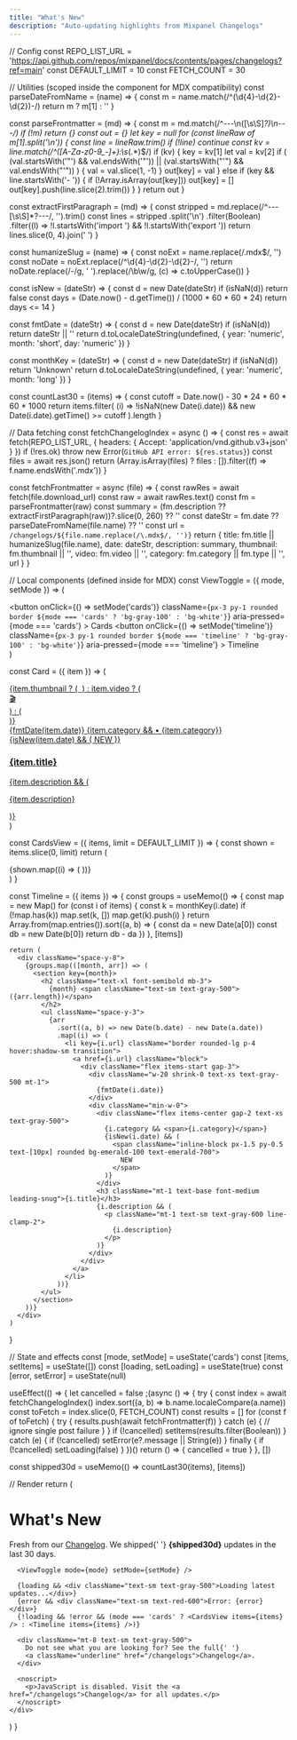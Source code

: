 ```yaml
---
title: "What's New"
description: "Auto-updating highlights from Mixpanel Changelogs"
---
```



  // Config
  const REPO_LIST_URL =
    'https://api.github.com/repos/mixpanel/docs/contents/pages/changelogs?ref=main'
  const DEFAULT_LIMIT = 10
  const FETCH_COUNT = 30

  // Utilities (scoped inside the component for MDX compatibility)
  const parseDateFromName = (name) => {
    const m = name.match(/^(\d{4}-\d{2}-\d{2})-/)
    return m ? m[1] : ''
  }

  const parseFrontmatter = (md) => {
    const m = md.match(/^---\n([\s\S]*?)\n---/)
    if (!m) return {}
    const out = {}
    let key = null
    for (const lineRaw of m[1].split('\n')) {
      const line = lineRaw.trim()
      if (!line) continue
      const kv = line.match(/^([A-Za-z0-9_-]+):\s*(.*)$/)
      if (kv) {
        key = kv[1]
        let val = kv[2]
        if (
          (val.startsWith('"') && val.endsWith('"')) ||
          (val.startsWith("'") && val.endsWith("'"))
        ) {
          val = val.slice(1, -1)
        }
        out[key] = val
      } else if (key && line.startsWith('- ')) {
        if (!Array.isArray(out[key])) out[key] = []
        out[key].push(line.slice(2).trim())
      }
    }
    return out
  }

  const extractFirstParagraph = (md) => {
    const stripped = md.replace(/^---[\s\S]*?---/, '').trim()
    const lines = stripped
      .split('\n')
      .filter(Boolean)
      .filter((l) => !l.startsWith('import ') && !l.startsWith('export '))
    return lines.slice(0, 4).join(' ')
  }

  const humanizeSlug = (name) => {
    const noExt = name.replace(/\.mdx$/, '')
    const noDate = noExt.replace(/^\d{4}-\d{2}-\d{2}-/, '')
    return noDate.replace(/-/g, ' ').replace(/\b\w/g, (c) => c.toUpperCase())
  }

  const isNew = (dateStr) => {
    const d = new Date(dateStr)
    if (isNaN(d)) return false
    const days = (Date.now() - d.getTime()) / (1000 * 60 * 60 * 24)
    return days <= 14
  }

  const fmtDate = (dateStr) => {
    const d = new Date(dateStr)
    if (isNaN(d)) return dateStr || ''
    return d.toLocaleDateString(undefined, {
      year: 'numeric',
      month: 'short',
      day: 'numeric'
    })
  }

  const monthKey = (dateStr) => {
    const d = new Date(dateStr)
    if (isNaN(d)) return 'Unknown'
    return d.toLocaleDateString(undefined, { year: 'numeric', month: 'long' })
  }

  const countLast30 = (items) => {
    const cutoff = Date.now() - 30 * 24 * 60 * 60 * 1000
    return items.filter(
      (i) =>
        !isNaN(new Date(i.date)) &&
        new Date(i.date).getTime() >= cutoff
    ).length
  }

  // Data fetching
  const fetchChangelogIndex = async () => {
    const res = await fetch(REPO_LIST_URL, {
      headers: { Accept: 'application/vnd.github.v3+json' }
    })
    if (!res.ok) throw new Error(`GitHub API error: ${res.status}`)
    const files = await res.json()
    return (Array.isArray(files) ? files : []).filter((f) => f.name.endsWith('.mdx'))
  }

  const fetchFrontmatter = async (file) => {
    const rawRes = await fetch(file.download_url)
    const raw = await rawRes.text()
    const fm = parseFrontmatter(raw)
    const summary = (fm.description ?? extractFirstParagraph(raw))?.slice(0, 260) ?? ''
    const dateStr = fm.date ?? parseDateFromName(file.name) ?? ''
    const url = `/changelogs/${file.name.replace(/\.mdx$/, '')}`
    return {
      title: fm.title || humanizeSlug(file.name),
      date: dateStr,
      description: summary,
      thumbnail: fm.thumbnail || '',
      video: fm.video || '',
      category: fm.category || fm.type || '',
      url
    }
  }

  // Local components (defined inside for MDX)
  const ViewToggle = ({ mode, setMode }) => (
    <div className="flex gap-2 items-center mb-4">
      <button
        onClick={() => setMode('cards')}
        className={`px-3 py-1 rounded border ${mode === 'cards' ? 'bg-gray-100' : 'bg-white'}`}
        aria-pressed={mode === 'cards'}
      >
        Cards
      </button>
      <button
        onClick={() => setMode('timeline')}
        className={`px-3 py-1 rounded border ${mode === 'timeline' ? 'bg-gray-100' : 'bg-white'}`}
        aria-pressed={mode === 'timeline'}
      >
        Timeline
      </button>
    </div>
  )

  const Card = ({ item }) => (
    <a href={item.url} className="block border rounded-lg p-4 hover:shadow-sm transition">
      <div className="flex items-start gap-3">
        {item.thumbnail ? (
          <img src={item.thumbnail} alt="" className="w-16 h-16 object-cover rounded-md" loading="lazy" />
        ) : item.video ? (
          <div className="w-16 h-16 bg-black/5 rounded-md flex items-center justify-center text-xs">🎬</div>
        ) : (
          <div className="w-16 h-16 bg-black/5 rounded-md" />
        )}
        <div className="min-w-0">
          <div className="flex items-center gap-2 text-xs text-gray-500">
            <span>{fmtDate(item.date)}</span>
            {item.category && <span aria-label="category">• {item.category}</span>}
            {isNew(item.date) && (
              <span className="ml-2 inline-block px-1.5 py-0.5 text-[10px] rounded bg-emerald-100 text-emerald-700">
                NEW
              </span>
            )}
          </div>
          <h3 className="mt-1 text-base font-medium leading-snug line-clamp-2">{item.title}</h3>
          {item.description && (
            <p className="mt-1 text-sm text-gray-600 line-clamp-3">{item.description}</p>
          )}
        </div>
      </div>
    </a>
  )

  const CardsView = ({ items, limit = DEFAULT_LIMIT }) => {
    const shown = items.slice(0, limit)
    return (
      <div className="grid gap-4 sm:grid-cols-2 lg:grid-cols-3">
        {shown.map((i) => (
          <Card key={i.url} item={i} />
        ))}
      </div>
    )
  }

  const Timeline = ({ items }) => {
    const groups = useMemo(() => {
      const map = new Map()
      for (const i of items) {
        const k = monthKey(i.date)
        if (!map.has(k)) map.set(k, [])
        map.get(k).push(i)
      }
      return Array.from(map.entries()).sort((a, b) => {
        const da = new Date(a[0])
        const db = new Date(b[0])
        return db - da
      })
    }, [items])

    return (
      <div className="space-y-8">
        {groups.map(([month, arr]) => (
          <section key={month}>
            <h2 className="text-xl font-semibold mb-3">
              {month} <span className="text-sm text-gray-500">({arr.length})</span>
            </h2>
            <ul className="space-y-3">
              {arr
                .sort((a, b) => new Date(b.date) - new Date(a.date))
                .map((i) => (
                  <li key={i.url} className="border rounded-lg p-4 hover:shadow-sm transition">
                    <a href={i.url} className="block">
                      <div className="flex items-start gap-3">
                        <div className="w-20 shrink-0 text-xs text-gray-500 mt-1">
                          {fmtDate(i.date)}
                        </div>
                        <div className="min-w-0">
                          <div className="flex items-center gap-2 text-xs text-gray-500">
                            {i.category && <span>{i.category}</span>}
                            {isNew(i.date) && (
                              <span className="inline-block px-1.5 py-0.5 text-[10px] rounded bg-emerald-100 text-emerald-700">
                                NEW
                              </span>
                            )}
                          </div>
                          <h3 className="mt-1 text-base font-medium leading-snug">{i.title}</h3>
                          {i.description && (
                            <p className="mt-1 text-sm text-gray-600 line-clamp-2">
                              {i.description}
                            </p>
                          )}
                        </div>
                      </div>
                    </a>
                  </li>
                ))}
            </ul>
          </section>
        ))}
      </div>
    )
  }

  // State and effects
  const [mode, setMode] = useState('cards')
  const [items, setItems] = useState([])
  const [loading, setLoading] = useState(true)
  const [error, setError] = useState(null)

  useEffect(() => {
    let cancelled = false
    ;(async () => {
      try {
        const index = await fetchChangelogIndex()
        index.sort((a, b) => b.name.localeCompare(a.name))
        const toFetch = index.slice(0, FETCH_COUNT)
        const results = []
        for (const f of toFetch) {
          try {
            results.push(await fetchFrontmatter(f))
          } catch (e) {
            // ignore single post failure
          }
        }
        if (!cancelled) setItems(results.filter(Boolean))
      } catch (e) {
        if (!cancelled) setError(e?.message || String(e))
      } finally {
        if (!cancelled) setLoading(false)
      }
    })()
    return () => {
      cancelled = true
    }
  }, [])

  const shipped30d = useMemo(() => countLast30(items), [items])

  // Render
  return (
    <div className="mx-auto max-w-5xl">
      <div className="mx-auto max-w-5xl mb-6">
        <h1 className="text-3xl font-semibold tracking-tight">What's New</h1>
        <p className="mt-1 text-sm text-gray-500">
          Fresh from our <a className="underline" href="/changelogs">Changelog</a>. We shipped{' '}
          <strong>{shipped30d}</strong> updates in the last 30 days.
        </p>
      </div>

      <ViewToggle mode={mode} setMode={setMode} />

      {loading && <div className="text-sm text-gray-500">Loading latest updates...</div>}
      {error && <div className="text-sm text-red-600">Error: {error}</div>}
      {!loading && !error && (mode === 'cards' ? <CardsView items={items} /> : <Timeline items={items} />)}

      <div className="mt-8 text-sm text-gray-500">
        Do not see what you are looking for? See the full{' '}
        <a className="underline" href="/changelogs">Changelog</a>.
      </div>

      <noscript>
        <p>JavaScript is disabled. Visit the <a href="/changelogs">Changelog</a> for all updates.</p>
      </noscript>
    </div>
  )
}
